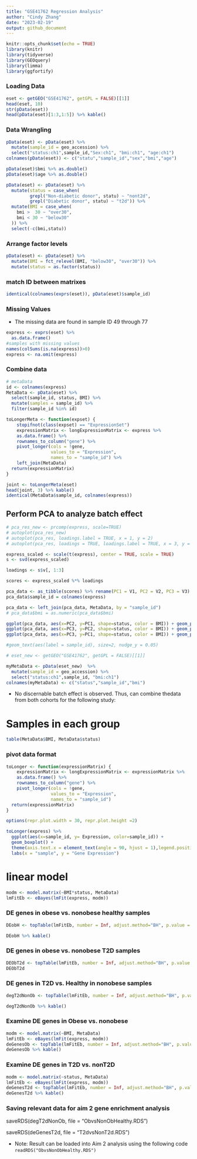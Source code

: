 ```yaml
---
title: "GSE41762 Regression Analysis"
author: "Cindy Zhang"
date: "2023-02-19"
output: github_document
---
```


```r
knitr::opts_chunk$set(echo = TRUE)
library(knitr)
library(tidyverse)
library(GEOquery)
library(limma)
library(ggfortify)
```

### Loading Data

```r
eset <- getGEO("GSE41762", getGPL = FALSE)[[1]]
head(eset, 10)
str(pData(eset))
head(pData(eset)[1:3,1:5]) %>% kable()
```

### Data Wrangling

```r
pData(eset) <- pData(eset) %>%
  mutate(sample_id = geo_accession) %>% 
  select("status:ch1",sample_id,"Sex:ch1", "bmi:ch1", "age:ch1") 
colnames(pData(eset)) <- c("statu","sample_id","sex","bmi","age")

pData(eset)$bmi %>% as.double()
pData(eset)$age %>% as.double()

pData(eset) <- pData(eset) %>% 
  mutate(status = case_when(
         grepl("Non-diabetic donor", statu) ~ "nont2d",
         grepl("Diabetic donor", statu) ~ "t2d")) %>%
  mutate(BMI = case_when(
    bmi >  30 ~ "over30",
    bmi < 30 ~ "below30"
  )) %>% 
  select(-c(bmi,statu))
```

### Arrange factor levels

```r
pData(eset) <- pData(eset) %>% 
  mutate(BMI = fct_relevel(BMI, "below30", "over30")) %>% 
  mutate(status = as.factor(status))
```

### match ID between matrixes

```r
identical(colnames(exprs(eset)), pData(eset)$sample_id)
```

### Missing Values

-   The missing data are found in sample ID 49 through 77

```r
express <- exprs(eset) %>% 
  as.data.frame() 
#samples with missing values 
names(colSums(is.na(express))>0)
express <- na.omit(express)
```

### Combine data

```r
# metaData
id <- colnames(express)
MetaData <- pData(eset) %>% 
  select(sample_id, status, BMI) %>% 
  mutate(samples = sample_id) %>% 
  filter(sample_id %in% id)

toLongerMeta <- function(expset) {
    stopifnot(class(expset) == "ExpressionSet")
    expressionMatrix <- longExpressionMatrix <- express %>% 
    as.data.frame() %>%
    rownames_to_column("gene") %>%
    pivot_longer(cols = !gene, 
                 values_to = "Expression",
                 names_to = "sample_id") %>%
    left_join(MetaData)
  return(expressionMatrix)
}

joint <- toLongerMeta(eset)
head(joint, 3) %>% kable()
identical(MetaData$sample_id, colnames(express))
```

## Perform PCA to analyze batch effect

```r
# pca_res_new <- prcomp(express, scale=TRUE)
# autoplot(pca_res_new)
# autoplot(pca_res, loadings.label = TRUE, x = 1, y = 2)
# autoplot(pca_res, loadings = TRUE, loadings.label = TRUE, x = 3, y = 4)

express_scaled <- scale(t(express), center = TRUE, scale = TRUE)
s <- svd(express_scaled)

loadings <- s$v[, 1:3]

scores <- express_scaled %*% loadings

pca_data <- as_tibble(scores) %>% rename(PC1 = V1, PC2 = V2, PC3 = V3) 
pca_data$sample_id = colnames(express)

pca_data <- left_join(pca_data, MetaData, by = "sample_id")
# pca_data$bmi = as.numeric(pca_data$bmi)

ggplot(pca_data, aes(x=PC2, y=PC1, shape=status, color = BMI)) + geom_point(size=3)
ggplot(pca_data, aes(x=PC3, y=PC2, shape=status, color = BMI)) + geom_point(size=3)
ggplot(pca_data, aes(x=PC3, y=PC1, shape=status, color = BMI)) + geom_point(size=3)

#geom_text(aes(label = sample_id), size=2, nudge_y = 0.05)
```

```r
# eset_new <- getGEO("GSE41762", getGPL = FALSE)[[1]]

myMetaData <- pData(eset_new)  %>%
  mutate(sample_id = geo_accession) %>% 
  select("status:ch1",sample_id, "bmi:ch1") 
colnames(myMetaData) <- c("status","sample_id","bmi")
```

-   No discernable batch effect is observed. Thus, can combine thedata from both cohorts for the following study:

# Samples in each group

```r
table(MetaData$BMI, MetaData$status)
```

### pivot data format

```r
toLonger <- function(expressionMatrix) {
    expressionMatrix <- longExpressionMatrix <- expressionMatrix %>% 
    as.data.frame() %>%
    rownames_to_column("gene") %>%
    pivot_longer(cols = !gene, 
                 values_to = "Expression",
                 names_to = "sample_id") 
  return(expressionMatrix)
}

options(repr.plot.width = 30, repr.plot.height =2)

toLonger(express) %>% 
  ggplot(aes(x=sample_id, y= Expression, color=sample_id)) +
  geom_boxplot() + 
  theme(axis.text.x = element_text(angle = 90, hjust = 1),legend.position = "none") + 
  labs(x = "sample", y = "Gene Expression") 
```

# linear model

```r
modm <- model.matrix(~BMI*status, MetaData)
lmFitEb <- eBayes(lmFit(express, modm))
```

### DE genes in obese vs. nonobese healthy samples

```r
DEobH <- topTable(lmFitEb, number = Inf, adjust.method="BH", p.value = 0.05, coef= "BMIover30")

DEobH %>% kable()
```

### DE genes in obese vs. nonobese T2D samples

```r
DEObT2d <- topTable(lmFitEb, number = Inf, adjust.method="BH", p.value = 0.05, coef= "BMIover30:statust2d") 
DEObT2d
```

### DE genes in T2D vs. Healthy in nonobese samples

```r
degT2dNonOb <- topTable(lmFitEb, number = Inf, adjust.method="BH", p.value = 0.05, coef= "statust2d")

degT2dNonOb %>% kable()
```

### Examine DE genes in Obese vs. nonobese

```r
modm <- model.matrix(~BMI, MetaData)
lmFitEb <- eBayes(lmFit(express, modm))
deGenesOb <- topTable(lmFitEb, number = Inf, adjust.method="BH", p.value = 0.05, coef= "BMIover30")
deGenesOb %>% kable()

```

### Examine DE genes in T2D vs. nonT2D

```r
modm <- model.matrix(~status, MetaData)
lmFitEb <- eBayes(lmFit(express, modm))
deGenesT2d <- topTable(lmFitEb, number = Inf, adjust.method="BH", p.value = 0.05, coef= "statust2d")
deGenesT2d %>% kable()
```

### Saving relevant data for aim 2 gene enrichment analysis

saveRDS(degT2dNonOb, file = "ObvsNonObHealthy.RDS")

saveRDS(deGenesT2d, file = "T2dvsNonT2d.RDS")

-   Note: Result can be loaded into Aim 2 analysis using the following code `readRDS("ObvsNonObHealthy.RDS")`
